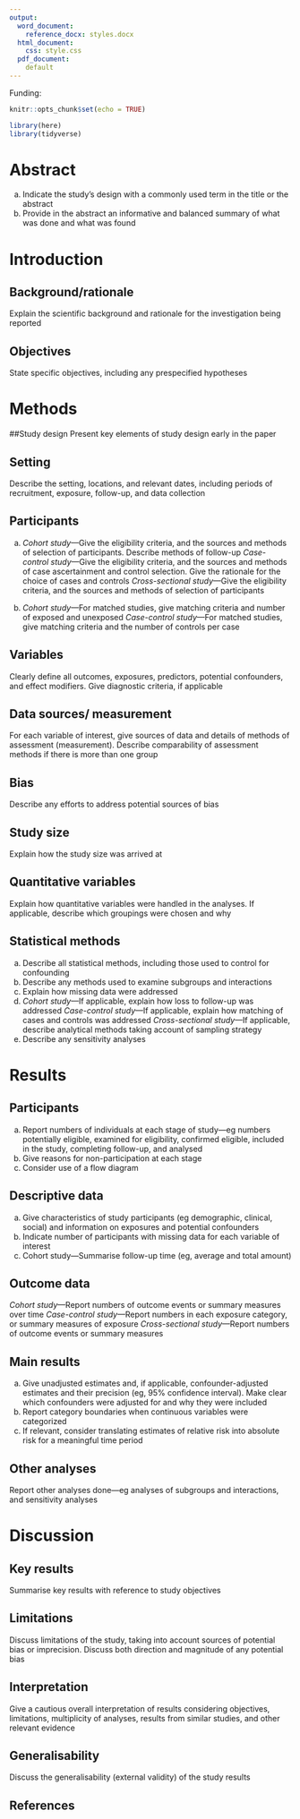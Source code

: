 ```yaml
---
output:
  word_document:
    reference_docx: styles.docx
  html_document:
    css: style.css
  pdf_document:
    default
---
```


Funding: 

\pagebreak

```r
knitr::opts_chunk$set(echo = TRUE)
```


```r
library(here)
library(tidyverse)
```

# Abstract
(a) Indicate the study’s design with a commonly used term in the title or the abstract
(b) Provide in the abstract an informative and balanced summary of what was done and what was found

# Introduction

## Background/rationale
Explain the scientific background and rationale for the investigation being reported

## Objectives
State specific objectives, including any prespecified hypotheses

# Methods

##Study design
Present key elements of study design early in the paper

## Setting
Describe the setting, locations, and relevant dates, including periods of recruitment, exposure, follow-up, and data collection

## Participants
(a) *Cohort study*—Give the eligibility criteria, and the sources and methods of selection of participants. Describe methods of follow-up
*Case-control study*—Give the eligibility criteria, and the sources and methods of case ascertainment and control selection. Give the rationale for the choice of cases and controls
*Cross-sectional study*—Give the eligibility criteria, and the sources and methods of selection of participants

(b) *Cohort study*—For matched studies, give matching criteria and number of exposed and unexposed
*Case-control study*—For matched studies, give matching criteria and the number of controls per case

## Variables
Clearly define all outcomes, exposures, predictors, potential confounders, and effect modifiers. Give diagnostic criteria, if applicable

## Data sources/ measurement
For each variable of interest, give sources of data and details of methods of assessment (measurement). Describe comparability of assessment methods if there is more than one group

## Bias
Describe any efforts to address potential sources of bias

## Study size
Explain how the study size was arrived at

## Quantitative variables
Explain how quantitative variables were handled in the analyses. If applicable, describe which groupings were chosen and why

## Statistical methods
(a) Describe all statistical methods, including those used to control for confounding
(b) Describe any methods used to examine subgroups and interactions
(c) Explain how missing data were addressed
(d) *Cohort study*—If applicable, explain how loss to follow-up was addressed
*Case-control study*—If applicable, explain how matching of cases and controls was addressed
*Cross-sectional study*—If applicable, describe analytical methods taking account of sampling strategy
(e) Describe any sensitivity analyses

# Results

## Participants
(a) Report numbers of individuals at each stage of study—eg numbers potentially eligible, examined for eligibility, confirmed eligible, included in the study, completing follow-up, and analysed
(b) Give reasons for non-participation at each stage
(c) Consider use of a flow diagram

## Descriptive data
(a) Give characteristics of study participants (eg demographic, clinical, social) and information on exposures and potential confounders
(b) Indicate number of participants with missing data for each variable of interest
(c) Cohort study—Summarise follow-up time (eg, average and total amount)

## Outcome data
*Cohort study*—Report numbers of outcome events or summary measures over time
*Case-control study*—Report numbers in each exposure category, or summary measures of exposure
*Cross-sectional study*—Report numbers of outcome events or summary measures

## Main results
(a) Give unadjusted estimates and, if applicable, confounder-adjusted estimates and their precision (eg, 95% confidence interval). Make clear which confounders were adjusted for and why they were included
(b) Report category boundaries when continuous variables were categorized
(c) If relevant, consider translating estimates of relative risk into absolute risk for a meaningful time period

## Other analyses
Report other analyses done—eg analyses of subgroups and interactions, and sensitivity analyses

# Discussion

## Key results
Summarise key results with reference to study objectives

## Limitations
Discuss limitations of the study, taking into account sources of potential bias or imprecision. Discuss both direction and magnitude of any potential bias

## Interpretation
Give a cautious overall interpretation of results considering objectives, limitations, multiplicity of analyses, results from similar studies, and other relevant evidence

## Generalisability
Discuss the generalisability (external validity) of the study results

\pagebreak

## References
